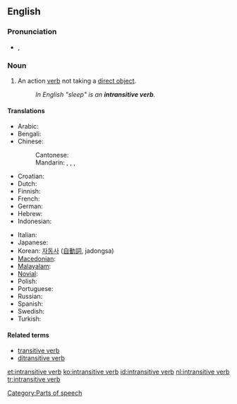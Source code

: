 {{wikipedia}}
==English==

===Pronunciation===
* {{IPA|/ɪnˌtrænsətɪv ˈvɜːb/|/ɪnˌtrænzətɪv ˈvɜːb/}}, {{SAMPA|/In%tr{ns@tIv "v3:b/|/In%tr{nz@tIv "v3:b/}}

===Noun===
{{en-noun|sg=[[intransitive]] [[verb]]}}

# {{grammar}} An action [[verb]] not taking a [[direct object]].
#: ''In English "sleep" is an '''intransitive verb'''.''

====Translations====
{{trans-top|action verb not taking a direct object}}
* Arabic: {{t|ar|فعل لازم|m|tr=fi`l laazim|sc=Arab}}
* Bengali: {{t|bn|অকর্মক ক্রিয়া|sc=Beng|xs=Bengali}}
* Chinese:
*: Cantonese: {{tø|yue|不及物動詞|tr=bat1 kap6 mat6 dung6 ci4|sc=Hani|xs=Cantonese}}
*: Mandarin: {{t|cmn|不及物動詞|sc=Hani|xs=Mandarin}},  {{t|cmn|不及物动词|tr=bùjíwù dòngcí|sc=Hani|xs=Mandarin}}, {{t-|cmn|自動詞|sc=Hani|xs=Mandarin}},  {{t|cmn|自动词|tr=zìdòngcí|sc=Hani|xs=Mandarin}}
* Croatian: {{t-|hr|neprijelazni glagol|m}}
* Dutch: {{t+|nl|onovergankelijk werkwoord|n}}
* Finnish: {{t-|fr|intransitiivinen verbi}}
* French: {{t|fr|verbe intransitif|m}}
* German: {{t|de|Intransitiv|m}}
* Hebrew: {{t|he|פועל עומד|sc=Hebr}}
* Indonesian: {{t|id|kata kerja intransitif|xs=Indonesian}}
{{trans-mid}}
* Italian: {{t|it|verbo intransitivo|m}}
* Japanese: {{t-|ja|自動詞|tr=jidōshi|sc=Jpan}}
* Korean: [[자동사]] ([[自動詞]], jadongsa)
* [[Macedonian]]: {{t|mk|непреоден глагол|m|tr=nepréoden glágol|sc=Cyrl|xs=Macedonian}}
* [[Malayalam]]: {{t|ml|അകര്‍മ്മകക്രിയ|xs=Malayalam}}
* [[Novial]]: {{tø|nov|non-transitiv verbe|xs=Novial}}
* Polish: {{t+|pl|czasownik nieprzechodni|m}}
* Portuguese: {{t|pt|predicação verbal}}
* Russian: {{t|ru|непереходный глагол|m|tr=neperexódnyj glagól|sc=Cyrl}}
* Spanish: {{t|es|verbo intransitivo|m}}
* Swedish: {{t|sv|intransitivt verb}}
* Turkish: {{t|tr|geçişsiz eylem}}
{{trans-bottom}}

====Related terms====
* [[transitive verb]]
* [[ditransitive verb]]

[[Category:Parts of speech]]

[[et:intransitive verb]]
[[ko:intransitive verb]]
[[id:intransitive verb]]
[[nl:intransitive verb]]
[[tr:intransitive verb]]